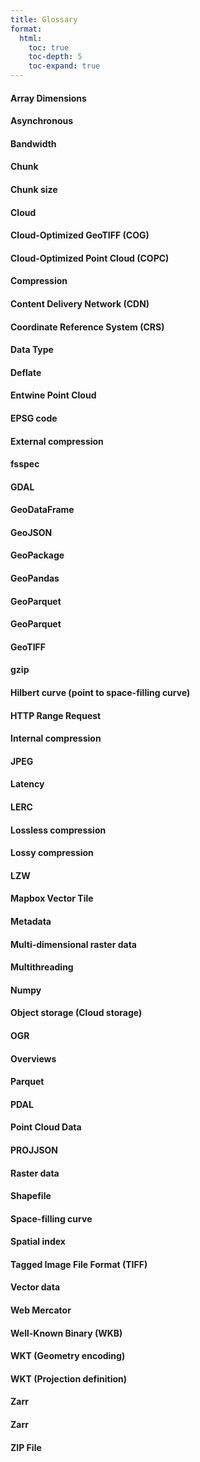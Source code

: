 ```yaml
---
title: Glossary
format:
  html:
    toc: true
    toc-depth: 5
    toc-expand: true
---
```


#### Array Dimensions
#### Asynchronous
#### Bandwidth
#### Chunk
#### Chunk size
#### Cloud
#### Cloud-Optimized GeoTIFF (COG)
#### Cloud-Optimized Point Cloud (COPC)
#### Compression
#### Content Delivery Network (CDN)
#### Coordinate Reference System (CRS)
#### Data Type
#### Deflate
#### Entwine Point Cloud
#### EPSG code
#### External compression
#### fsspec
#### GDAL
#### GeoDataFrame
#### GeoJSON
#### GeoPackage
#### GeoPandas
#### GeoParquet
#### GeoParquet
#### GeoTIFF
#### gzip
#### Hilbert curve (point to space-filling curve)
#### HTTP Range Request
#### Internal compression
#### JPEG
#### Latency
#### LERC
#### Lossless compression
#### Lossy compression
#### LZW
#### Mapbox Vector Tile
#### Metadata
#### Multi-dimensional raster data
#### Multithreading
#### Numpy
#### Object storage (Cloud storage)
#### OGR
#### Overviews
#### Parquet
#### PDAL
#### Point Cloud Data
#### PROJJSON
#### Raster data
#### Shapefile
#### Space-filling curve
#### Spatial index
#### Tagged Image File Format (TIFF)
#### Vector data
#### Web Mercator
#### Well-Known Binary (WKB)
#### WKT (Geometry encoding)
#### WKT (Projection definition)
#### Zarr
#### Zarr
#### ZIP File
